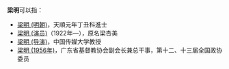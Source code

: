'''梁明'''可以指：
* [[梁明_(明朝)|梁明 (明朝)]]，天順元年丁丑科進士
* [[梁明_(演员)|梁明 (演员)]]（1922年—），原名梁杏美
* [[梁明_(导演)|梁明 (导演)]]，中国传媒大学教授
* [[梁明_(1956年)|梁明 (1956年)]]，广东省基督教协会副会长兼总干事，第十二、十三届全国政协委员
{{disambig|M明|Cat=二字梁姓人名消歧义}}